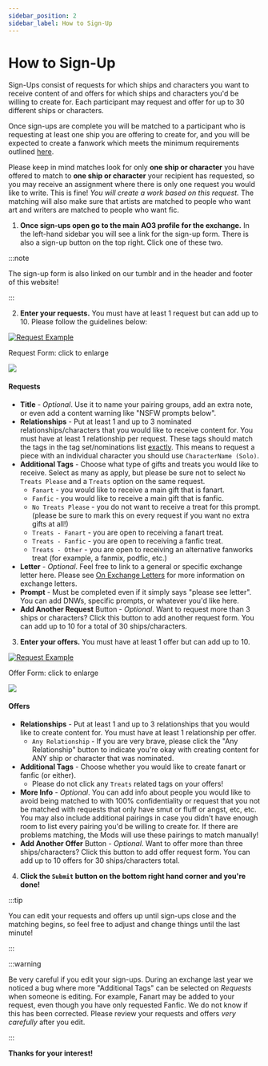 ```yaml
---
sidebar_position: 2
sidebar_label: How to Sign-Up
---
```


# How to Sign-Up

Sign-Ups consist of requests for which ships and characters you want to receive
content of and offers for which ships and characters you'd be willing to create
for. Each participant may request and offer for up to 30 different ships or
characters.

Once sign-ups are complete you will be matched to a participant who is
requesting at least one ship you are offering to create for, and you will be
expected to create a fanwork which meets the minimum requirements outlined
[here](/docs/intro#the-basics).

Please keep in mind matches look for only **one ship or character** you have
offered to match to **one ship or character** your recipient has requested, so
you may receive an assignment where there is only one request you would like to
write. This is fine! _You will create a work based on this request._ The
matching will also make sure that artists are matched to people who want art and
writers are matched to people who want fic.

1. **Once sign-ups open go to the main AO3 profile for the exchange.** In the
   left-hand sidebar you will see a link for the sign-up form. There is also a
   sign-up button on the top right. Click one of these two.

:::note

The sign-up form is also linked on our tumblr and in the header and footer of
this website!

:::

2. **Enter your requests.** You must have at least 1 request but can add up
   to 10. Please follow the guidelines below:

<a href="#img1" class="preview">
<img src={require('/img/tutorial/request.png').default} alt="Request Example" class="thumbnail"></img>
</a>
<p class="label">Request Form: click to enlarge</p>
<p> </p>
<a href="#_" class="lightbox" id="img1">
<img src={require('/img/tutorial/request.png').default}></img>
</a>

#### Requests

- **Title** - _Optional_. Use it to name your pairing groups, add an extra note,
  or even add a content warning like "NSFW prompts below".
- **Relationships** - Put at least 1 and up to 3 nominated
  relationships/characters that you would like to receive content for. You must
  have at least 1 relationship per request. These tags should match the tags in
  the tag set/nominations list <u>exactly</u>. This means to request a piece
  with an individual character you should use `CharacterName (Solo)`.
- **Additional Tags** - Choose what type of gifts and treats you would like to
  receive. Select as many as apply, but please be sure not to select
  `No Treats Please` and a `Treats` option on the same request.
  - `Fanart` - you would like to receive a main gift that is fanart.
  - `Fanfic` - you would like to receive a main gift that is fanfic.
  - `No Treats Please` - you do not want to receive a treat for this prompt.
    (please be sure to mark this on every request if you want no extra gifts at
    all!)
  - `Treats - Fanart` - you are open to receiving a fanart treat.
  - `Treats - Fanfic` - you are open to receiving a fanfic treat.
  - `Treats - Other` - you are open to receiving an alternative fanworks treat
    (for example, a fanmix, podfic, etc.)
- **Letter** - _Optional_. Feel free to link to a general or specific exchange
  letter here. Please see [On Exchange Letters](/docs/tutorials/letters) for
  more information on exchange letters.
- **Prompt** - Must be completed even if it simply says "please see letter". You
  can add DNWs, specific prompts, or whatever you'd like here.
- **Add Another Request** Button - _Optional_. Want to request more than 3 ships
  or characters? Click this button to add another request form. You can add up
  to 10 for a total of 30 ships/characters.

3. **Enter your offers.** You must have at least 1 offer but can add up to 10.

<a href="#img2" class="preview">
<img src={require('/img/tutorial/offer.png').default} alt="Request Example" class="thumbnail"></img>
</a>
<p class="label">Offer Form: click to enlarge</p>
<p> </p>
<a href="#_" class="lightbox" id="img2">
<img src={require('/img/tutorial/offer.png').default}></img>
</a>

#### Offers

- **Relationships** - Put at least 1 and up to 3 relationships that you would
  like to create content for. You must have at least 1 relationship per offer.
  - `Any Relationship` - If you are very brave, please click the "Any
    Relationship" button to indicate you're okay with creating content for ANY
    ship or character that was nominated.
- **Additional Tags** - Choose whether you would like to create fanart or fanfic
  (or either).
  - Please do not click any `Treats` related tags on your offers!
- **More Info** - _Optional_. You can add info about people you would like to
  avoid being matched to with 100% confidentiality or request that you not be
  matched with requests that only have smut or fluff or angst, etc, etc. You may
  also include additional pairings in case you didn't have enough room to list
  every pairing you'd be willing to create for. If there are problems matching,
  the Mods will use these pairings to match manually!
- **Add Another Offer** Button - _Optional_. Want to offer more than three
  ships/characters? Click this button to add offer request form. You can add up
  to 10 offers for 30 ships/characters total.

4. **Click the `Submit` button on the bottom right hand corner and you're
   done!**

:::tip

You can edit your requests and offers up until sign-ups close and the matching
begins, so feel free to adjust and change things until the last minute!

:::

:::warning

Be very careful if you edit your sign-ups. During an exchange last year we
noticed a bug where more "Additional Tags" can be selected on _Requests_ when
someone is editing. For example, Fanart may be added to your request, even
though you have only requested Fanfic. We do not know if this has been
corrected. Please review your requests and offers _very carefully_ after you
edit.

:::

**Thanks for your interest!**
